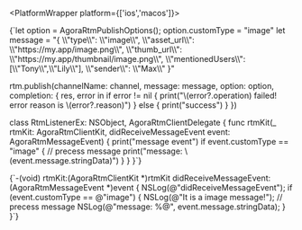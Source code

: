 <PlatformWrapper platform={['ios','macos']}>

<ParseMessage publish="publish"  />

<Tabs groupId="language">
<TabItem value="swift" label="Swift" default>
<CodeBlock language="swift" showLineNumbers>
{`let option = AgoraRtmPublishOptions();
option.customType = "image"
let message = "{
    \\"type\\": \\"image\\",
    \\"asset_url\\": \\"https://my.app/image.png\\",
    \\"thumb_url\\": \\"https://my.app/thumbnail/image.png\\",
    \\"mentionedUsers\\": [\\"Tony\\",\\"Lily\\"],
    \\"sender\\": \\"Max\\"
    }"

rtm.publish(channelName: channel, message: message, option: option, completion: { res, error in
    if error != nil {
        print("\\(error?.operation) failed! error reason is \\(error?.reason)")
    } else {
        print("success")
    }
})

class RtmListenerEx: NSObject, AgoraRtmClientDelegate {
    func rtmKit(_ rtmKit: AgoraRtmClientKit, didReceiveMessageEvent event: AgoraRtmMessageEvent) {
        print("message event")
        if event.customType == "image" {
            // precess message
            print("message: \\(event.message.stringData)")
        }
    }
}`}
</CodeBlock>
</TabItem>

<TabItem value="objc" label="Objective-C">
<CodeBlock language="objc" showLineNumbers>
{`-(void) rtmKit:(AgoraRtmClientKit *)rtmKit didReceiveMessageEvent:(AgoraRtmMessageEvent *)event {
    NSLog(@"didReceiveMessageEvent");
    if (event.customType == @"image") {
        NSLog(@"It is a image message!");
        // precess message
        NSLog(@"message: %@", event.message.stringData);
    }
}`}
</CodeBlock>
</TabItem>
</Tabs>
</PlatformWrapper>